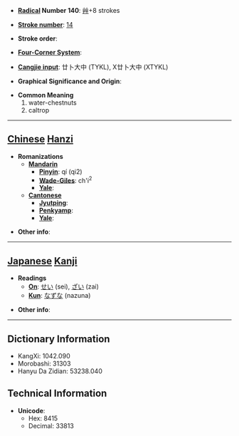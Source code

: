 * '''[[Wiktionary:Chinese radical index| Radical]] Number 140''': [[Wiktionary:Chinese radical index 艸|艸]]+8 strokes

* '''[[Wiktionary:Chinese total strokes index|Stroke number]]''': [[Wiktionary:Chinese total strokes index 14|14]]

* '''Stroke order''': 

* '''[[Wiktionary:Chinese four corner index|Four-Corner System]]''': 

* '''[[Wiktionary:Chinese Cangjie index|Cangjie input]]''': 廿卜大中 (TYKL), X廿卜大中 (XTYKL)

* '''Graphical Significance and Origin''': 

* '''Common Meaning'''
*#water-chestnuts
*# caltrop


----

== [[Chinese]] [[Hanzi]] ==

* '''Romanizations'''
** '''[[Mandarin]]'''
*** '''[[Pinyin]]''': qí (qi2)
*** '''[[Wade-Giles]]''': ch'i<sup>2</sup>
*** '''[[Yale]]''': 
** '''[[Cantonese]]'''
*** '''[[Jyutping]]''':
*** '''[[Penkyamp]]''': 
*** '''[[Yale]]''': 

* '''Other info''': 

----

== [[Japanese]] [[Kanji]] ==

* '''Readings'''
** '''[[On]]''': [[せい]] (sei), [[ざい]] (zai)
** '''[[Kun]]''': [[なずな]] (nazuna)

* '''Other info''':  

----

== Dictionary Information ==

* KangXi: 1042.090
* Morobashi: 31303
* Hanyu Da Zidian: 53238.040

== Technical Information ==

* '''Unicode''':
** Hex: 8415
** Decimal: 33813